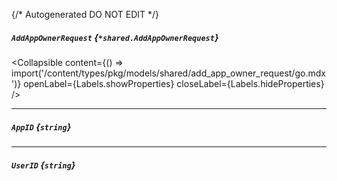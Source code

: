 {/* Autogenerated DO NOT EDIT  */}

##### `AddAppOwnerRequest` *{`*shared.AddAppOwnerRequest`}*

<Collapsible content={() => import('/content/types/pkg/models/shared/add_app_owner_request/go.mdx')} openLabel={Labels.showProperties} closeLabel={Labels.hideProperties} />


---
##### `AppID` *{`string`}*

---
##### `UserID` *{`string`}*


